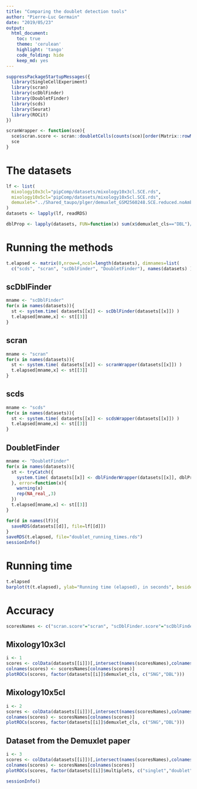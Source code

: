 ```yaml
---
title: "Comparing the doublet detection tools"
author: "Pierre-Luc Germain"
date: "2019/05/23"
output:
  html_document:
    toc: true
    theme: 'cerulean'
    highlight: 'tango'
    code_folding: hide
    keep_md: yes
---
```


```r
suppressPackageStartupMessages({
  library(SingleCellExperiment)
  library(scran)
  library(scDblFinder)
  library(DoubletFinder)
  library(scds)
  library(Seurat)
  library(ROCit)
})

scranWrapper <- function(sce){
  sce$scran.score <- scran::doubletCells(counts(sce)[order(Matrix::rowMeans(counts(sce)), decreasing=TRUE)[1:3000],])
  sce
}
```

# The datasets

```r
lf <- list( 
  mixology10x3cl="pipComp/datasets/mixology10x3cl.SCE.rds",
  mixology10x5cl="pipComp/datasets/mixology10x5cl.SCE.rds",
  demuxlet="../Shared_taupo/plger/demuxlet_GSM2560248.SCE.reduced.noAmbiguous.rds"
)
datasets <- lapply(lf, readRDS)

dblProp <- lapply(datasets, FUN=function(x) sum(x$demuxlet_cls=="DBL")/ncol(x))
```

# Running the methods

```r
t.elapsed <- matrix(0,nrow=4,ncol=length(datasets), dimnames=list( 
  c("scds", "scran", "scDblFinder", "DoubletFinder"), names(datasets) ))
```

## scDblFinder

```r
mname <- "scDblFinder"
for(x in names(datasets)){
  st <- system.time( datasets[[x]] <- scDblFinder(datasets[[x]]) )
  t.elapsed[mname,x] <- st[[3]]
}
```

## scran

```r
mname <- "scran"
for(x in names(datasets)){
  st <- system.time( datasets[[x]] <- scranWrapper(datasets[[x]]) )
  t.elapsed[mname,x] <- st[[3]]
}
```

## scds

```r
mname <- "scds"
for(x in names(datasets)){
  st <- system.time( datasets[[x]] <- scdsWrapper(datasets[[x]]) )
  t.elapsed[mname,x] <- st[[3]]
}
```

## DoubletFinder

```r
mname <- "DoubletFinder"
for(x in names(datasets)){
  st <- tryCatch({
    system.time( datasets[[x]] <- dblFinderWrapper(datasets[[x]], dblProp[[x]]) )
  }, error=function(x){ 
    warning(x)
    rep(NA_real_,3)
  })
  t.elapsed[mname,x] <- st[[3]]
}
```

```r
for(d in names(lf)){
  saveRDS(datasets[[d]], file=lf[[d]])
}
saveRDS(t.elapsed, file="doublet_running_times.rds")
sessionInfo()
```


# Running time

```r
t.elapsed
barplot(t(t.elapsed), ylab="Running time (elapsed), in seconds", beside=TRUE)
```

# Accuracy

```r
scoresNames <- c("scran.score"="scran", "scDblFinder.score"="scDblFinder.score", "scDblFinder.ratio"="scDblFinder.ratio", "DF.score"="DoubletFinder", "hybrid_score"="scds")
```

## Mixology10x3cl

```r
i <- 1
scores <- colData(datasets[[i]])[,intersect(names(scoresNames),colnames(colData(datasets[[i]])))]
colnames(scores) <- scoresNames[colnames(scores)]
plotROCs(scores, factor(datasets[[i]]$demuxlet_cls, c("SNG","DBL")))
```

## Mixology10x5cl

```r
i <- 2
scores <- colData(datasets[[i]])[,intersect(names(scoresNames),colnames(colData(datasets[[i]])))]
colnames(scores) <- scoresNames[colnames(scores)]
plotROCs(scores, factor(datasets[[i]]$demuxlet_cls, c("SNG","DBL")))
```

## Dataset from the Demuxlet paper

```r
i <- 3
scores <- colData(datasets[[i]])[,intersect(names(scoresNames),colnames(colData(datasets[[i]])))]
colnames(scores) <- scoresNames[colnames(scores)]
plotROCs(scores, factor(datasets[[i]]$multiplets, c("singlet","doublet")))
```

```r
sessionInfo()
```
